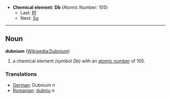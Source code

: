 *'''Chemical element''': '''Db''' (Atomic Number: 105)
**Last: [[Rutherfordium|Rf]]
**Next: [[Seaborgium|Sg]]
----
== Noun ==
'''dubnium''' ([[en:Dubnium|Wikipedia:Dubnium]])

# a chemical element ''(symbol Db)'' with an [[atomic number]] of 105.

===Translations===
*[[German]]: Dubnium ''n''
*[[Romanian]]: [[dubniu]] ''n''